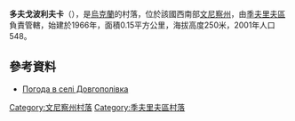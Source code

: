 {{coord|49|1|38|N|28|31|53|E|scale:30000|display=title}}

'''多夫戈波利夫卡'''（{{lang-uk|Довгополівка}}），是[[烏克蘭|烏克蘭]]的村落，位於該國西南部[[文尼察州|文尼察州]]，由[[季夫里夫區|季夫里夫區]]負責管轄，始建於1966年，面積0.15平方公里，海拔高度250米，2001年人口548。

==參考資料==
* [http://weather.in.ua/ua/vinnickaja/7056 Погода в селі Довгополівка]{{Wayback|url=http://weather.in.ua/ua/vinnickaja/7056 |date=20181002020050 }}

[[Category:文尼察州村落|Category:文尼察州村落]]
[[Category:季夫里夫區村落|Category:季夫里夫區村落]]


{{Vinnytsia-geo-stub}}